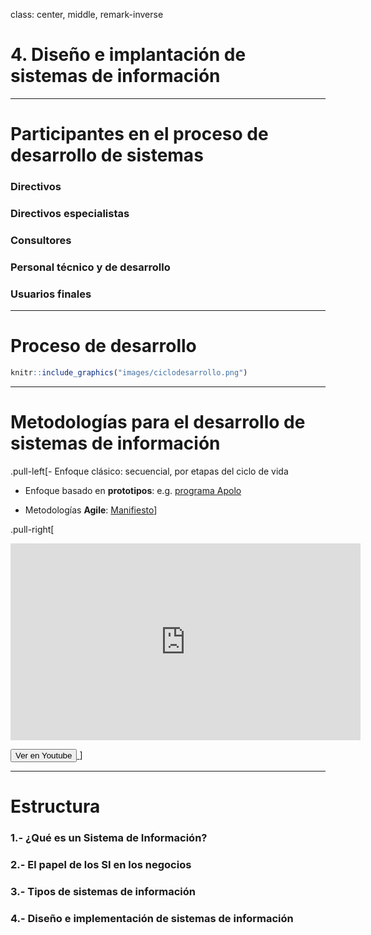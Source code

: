 class: center, middle, remark-inverse

# 4. Diseño e implantación de sistemas de información

---

# Participantes en el proceso de desarrollo de sistemas

### <i class="fas fa-portrait accent"></i> Directivos

### <i class="fas fa-user-cog accent"></i> Directivos especialistas

### <i class="fa fa-user-tie accent"></i> Consultores

### <i class="fa fa-user-md accent" ></i> Personal técnico y de desarrollo

###  <i class="fa fa-user accent"></i> Usuarios finales

---

# Proceso de desarrollo

```r

knitr::include_graphics("images/ciclodesarrollo.png")

```

---

# Metodologías para el desarrollo de sistemas de información

.pull-left[- Enfoque clásico: secuencial, por etapas del ciclo de vida

- Enfoque basado en **prototipos**: e.g. [programa Apolo](https://es.wikipedia.org/wiki/Programa_Apolo)

- Metodologías **Agile**: [Manifiesto](https://agilemanifesto.org/iso/es/manifesto.html)]

.pull-right[

<iframe width="560" height="315" src="https://www.youtube.com/embed/e3A4wLbyK64" frameborder="0" allow="accelerometer; autoplay; encrypted-media; gyroscope; picture-in-picture" allowfullscreen></iframe>
<a href="https://www.youtube.com/watch?v=e3A4wLbyK64" target="_blank">
  <button class="btn">
    <span class="button--inner">Ver en Youtube</span>
  </button>
</a>
]

---
# Estructura

### <span class="rojito">1.-</span> ¿Qué es un Sistema de Información?
### <span class="rojito">2.-</span> El papel de los SI en los negocios
### <span class="rojito">3.-</span> Tipos de sistemas de información
### <span class="rojito">4.-</span> Diseño e implementación de sistemas de información
